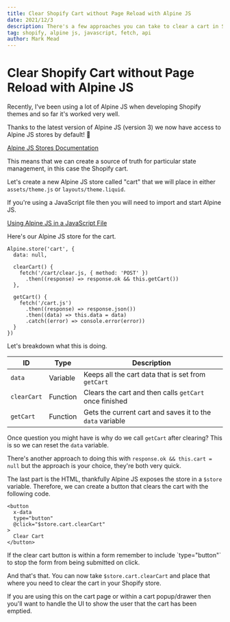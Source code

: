 ```yaml
---
title: Clear Shopify Cart without Page Reload with Alpine JS
date: 2021/12/3
description: There's a few approaches you can take to clear a cart in Shopify, here's how to do it with Alpine JS.
tag: shopify, alpine js, javascript, fetch, api
author: Mark Mead
---
```



# Clear Shopify Cart without Page Reload with Alpine JS

Recently, I've been using a lot of Alpine JS when developing Shopify themes and so far it's worked very well.

Thanks to the latest version of Alpine JS (version 3) we now have access to Alpine JS stores by default! 🥳

[Alpine JS Stores Documentation](https://alpinejs.dev/globals/alpine-store)

This means that we can create a source of truth for particular state management, in this case the Shopify cart.

Let's create a new Alpine JS store called "cart" that we will place in either `assets/theme.js` or `layouts/theme.liquid`.

<Callout emoji="💡">
  If you're using a JavaScript file then you will need to import and start Alpine JS.

[Using Alpine JS in a JavaScript File](https://alpinejs.dev/essentials/installation#as-a-module)

</Callout>

Here's our Alpine JS store for the cart.

```
Alpine.store('cart', {
  data: null,

  clearCart() {
    fetch('/cart/clear.js, { method: 'POST' })
      .then((response) => response.ok && this.getCart())
  },

  getCart() {
    fetch('/cart.js')
      .then((response) => response.json())
      .then((data) => this.data = data)
      .catch((error) => console.error(error))
  }
})
```

Let's breakdown what this is doing.

| ID          | Type     | Description                                               |
| ----------- | -------- | --------------------------------------------------------- |
| `data`      | Variable | Keeps all the cart data that is set from `getCart`        |
| `clearCart` | Function | Clears the cart and then calls `getCart` once finished    |
| `getCart`   | Function | Gets the current cart and saves it to the `data` variable |

Once question you might have is why do we call `getCart` after clearing? This is so we can reset the `data` variable.

There's another approach to doing this with `response.ok && this.cart = null` but the approach is your choice, they're both very quick.

The last part is the HTML, thankfully Alpine JS exposes the store in a `$store` variable. Therefore, we can create a button that clears the cart with the following code.

```
<button
  x-data
  type="button"
  @click="$store.cart.clearCart"
>
  Clear Cart
</button>
```

<Callout emoji="🙋">
  If the clear cart button is within a form remember to include `type="button"`
  to stop the form from being submitted on click.
</Callout>

And that's that. You can now take `$store.cart.clearCart` and place that where you need to clear the cart in your Shopify store.

If you are using this on the cart page or within a cart popup/drawer then you'll want to handle the UI to show the user that the cart has been emptied.
